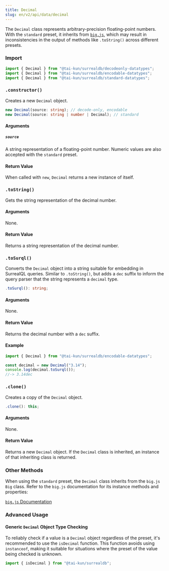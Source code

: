 ```yaml
---
title: Decimal
slug: en/v2/api/data/decimal
---
```



The `Decimal` class represents arbitrary-precision floating-point numbers.  With the `standard` preset, it inherits from [`big.js`](https://github.com/MikeMcl/big.js), which may result in inconsistencies in the output of methods like `.toString()` across different presets.

### Import

```ts
import { Decimal } from "@tai-kun/surrealdb/decodeonly-datatypes";
import { Decimal } from "@tai-kun/surrealdb/encodable-datatypes";
import { Decimal } from "@tai-kun/surrealdb/standard-datatypes";
```

### `.constructor()`

Creates a new `Decimal` object.

```ts
new Decimal(source: string); // decode-only, encodable
new Decimal(source: string | number | Decimal); // standard
```

#### Arguments

##### `source`

A string representation of a floating-point number.  Numeric values are also accepted with the `standard` preset.

#### Return Value

When called with `new`, `Decimal` returns a new instance of itself.

### `.toString()` <Badge variant="instance" /><Badge variant="method" /><Badge variant="decodeonly" />

Gets the string representation of the decimal number.

#### Arguments

None.

#### Return Value

Returns a string representation of the decimal number.

### `.toSurql()` <Badge variant="instance" /><Badge variant="method" /><Badge variant="encodable" />

Converts the `Decimal` object into a string suitable for embedding in SurrealQL queries.  Similar to `.toString()`, but adds a `dec` suffix to inform the query parser that the string represents a `decimal` type.

```ts
.toSurql(): string;
```

#### Arguments

None.

#### Return Value

Returns the decimal number with a `dec` suffix.

#### Example

```ts
import { Decimal } from "@tai-kun/surrealdb/encodable-datatypes";

const decimal = new Decimal("3.14");
console.log(decimal.toSurql());
//-> 3.14dec
```

### `.clone()` <Badge variant="instance" /><Badge variant="method" /><Badge variant="standard" />

Creates a copy of the `Decimal` object.

```ts
.clone(): this;
```

#### Arguments

None.

#### Return Value

Returns a new `Decimal` object.  If the `Decimal` class is inherited, an instance of that inheriting class is returned.


### Other Methods

When using the `standard` preset, the `Decimal` class inherits from the `big.js` `Big` class.  Refer to the `big.js` documentation for its instance methods and properties:

[`big.js` Documentation](https://mikemcl.github.io/big.js/#prototype-methods)

### Advanced Usage

#### Generic `Decimal` Object Type Checking

To reliably check if a value is a `Decimal` object regardless of the preset, it's recommended to use the `isDecimal` function. This function avoids using `instanceof`, making it suitable for situations where the preset of the value being checked is unknown.

```ts
import { isDecimal } from "@tai-kun/surrealdb";
```
